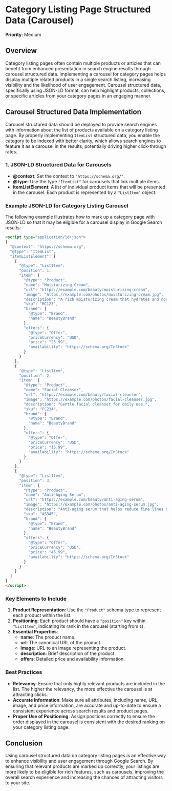 
# Category Listing Page Structured Data (Carousel)

**Priority**: Medium

## Overview

Category listing pages often contain multiple products or articles that can benefit from enhanced presentation in search engine results through carousel structured data. Implementing a carousel for category pages helps display multiple related products in a single search listing, increasing visibility and the likelihood of user engagement. Carousel structured data, specifically using JSON-LD format, can help highlight products, collections, or specific articles from your category pages in an engaging manner.

## Carousel Structured Data Implementation

Carousel structured data should be deployed to provide search engines with information about the list of products available on a category listing page. By properly implementing `ItemList` structured data, you enable the category to be indexed with better clarity, which allows search engines to feature it as a carousel in the results, potentially driving higher click-through rates.

### 1. JSON-LD Structured Data for Carousels

- **@context**: Set the context to `"https://schema.org/"`.
- **@type**: Use the type `"ItemList"` for carousels that link multiple items.
- **itemListElement**: A list of individual product items that will be presented in the carousel. Each product is represented by a `"ListItem"` object.

### Example JSON-LD for Category Listing Carousel

The following example illustrates how to mark up a category page with JSON-LD so that it may be eligible for a carousel display in Google Search results:

```html
<script type="application/ld+json">
{
  "@context": "https://schema.org",
  "@type": "ItemList",
  "itemListElement": [
    {
      "@type": "ListItem",
      "position": 1,
      "item": {
        "@type": "Product",
        "name": "Moisturizing Cream",
        "url": "https://example.com/beauty/moisturizing-cream",
        "image": "https://example.com/photos/moisturizing-cream.jpg",
        "description": "A rich moisturizing cream that hydrates and nourishes your skin.",
        "sku": "MC123",
        "brand": {
          "@type": "Brand",
          "name": "BeautyBrand"
        },
        "offers": {
          "@type": "Offer",
          "priceCurrency": "USD",
          "price": "25.99",
          "availability": "https://schema.org/InStock"
        }
      }
    },
    {
      "@type": "ListItem",
      "position": 2,
      "item": {
        "@type": "Product",
        "name": "Facial Cleanser",
        "url": "https://example.com/beauty/facial-cleanser",
        "image": "https://example.com/photos/facial-cleanser.jpg",
        "description": "Gentle facial cleanser for daily use.",
        "sku": "FC234",
        "brand": {
          "@type": "Brand",
          "name": "BeautyBrand"
        },
        "offers": {
          "@type": "Offer",
          "priceCurrency": "USD",
          "price": "15.99",
          "availability": "https://schema.org/InStock"
        }
      }
    },
    {
      "@type": "ListItem",
      "position": 3,
      "item": {
        "@type": "Product",
        "name": "Anti-Aging Serum",
        "url": "https://example.com/beauty/anti-aging-serum",
        "image": "https://example.com/photos/anti-aging-serum.jpg",
        "description": "Anti-aging serum that helps reduce fine lines and wrinkles.",
        "sku": "AS345",
        "brand": {
          "@type": "Brand",
          "name": "BeautyBrand"
        },
        "offers": {
          "@type": "Offer",
          "priceCurrency": "USD",
          "price": "45.99",
          "availability": "https://schema.org/InStock"
        }
      }
    }
  ]
}
</script>
```

### Key Elements to Include

1. **Product Representation**: Use the `"Product"` schema type to represent each product within the list.
2. **Positioning**: Each product should have a `"position"` key within `"ListItem"`, indicating its rank in the carousel (starting from `1`).
3. **Essential Properties**:
   - **name**: The product name.
   - **url**: The canonical URL of the product.
   - **image**: URL to an image representing the product.
   - **description**: Brief description of the product.
   - **offers**: Detailed price and availability information.

### Best Practices

- **Relevancy**: Ensure that only highly relevant products are included in the list. The higher the relevancy, the more effective the carousel is at attracting clicks.
- **Accurate Information**: Make sure all attributes, including name, URL, image, and price information, are accurate and up-to-date to ensure a consistent experience across search results and product pages.
- **Proper Use of Positioning**: Assign positions correctly to ensure the order displayed in the carousel is consistent with the desired ranking on your category listing page.

## Conclusion

Using carousel structured data on category listing pages is an effective way to enhance visibility and user engagement through Google Search. By ensuring that relevant products are marked up correctly, your listings are more likely to be eligible for rich features, such as carousels, improving the overall search experience and increasing the chances of attracting visitors to your site.
